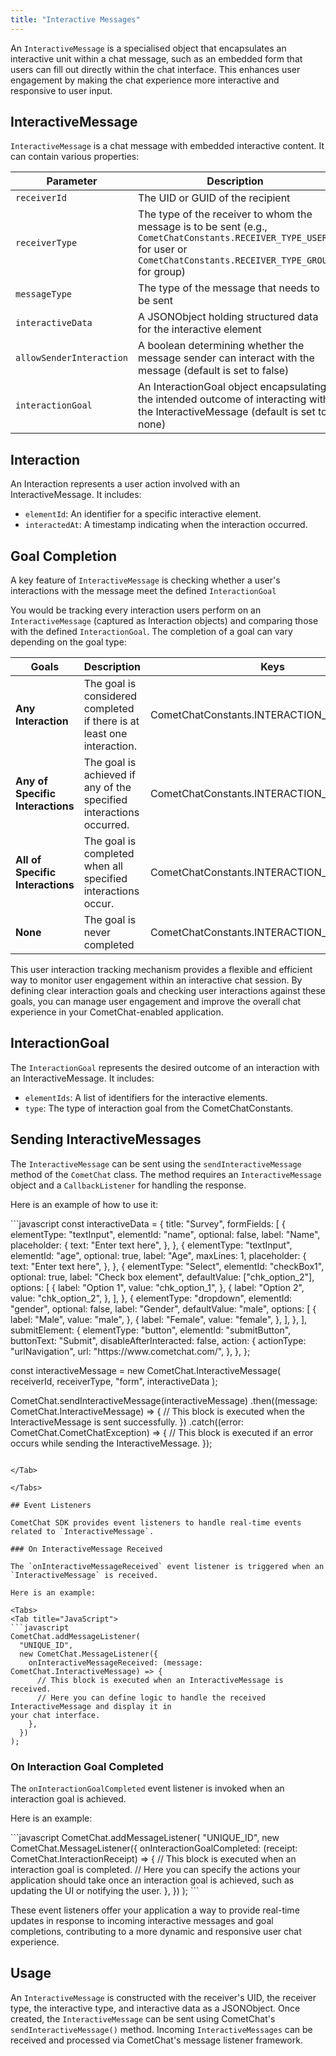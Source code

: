 ```yaml
---
title: "Interactive Messages"
---
```




An `InteractiveMessage` is a specialised object that encapsulates an interactive unit within a chat message, such as an embedded form that users can fill out directly within the chat interface. This enhances user engagement by making the chat experience more interactive and responsive to user input.

## InteractiveMessage

`InteractiveMessage` is a chat message with embedded interactive content. It can contain various properties:

| Parameter                | Description                                                                                                                                                               |          |
| ------------------------ | ------------------------------------------------------------------------------------------------------------------------------------------------------------------------- | -------- |
| `receiverId`             | The UID or GUID of the recipient                                                                                                                                          | Required |
| `receiverType`           | The type of the receiver to whom the message is to be sent (e.g., `CometChatConstants.RECEIVER_TYPE_USER` for user or `CometChatConstants.RECEIVER_TYPE_GROUP` for group) | Required |
| `messageType`            | The type of the message that needs to be sent                                                                                                                             | Required |
| `interactiveData`        | A JSONObject holding structured data for the interactive element                                                                                                          | Required |
| `allowSenderInteraction` | A boolean determining whether the message sender can interact with the message (default is set to false)                                                                  |          |
| `interactionGoal`        | An InteractionGoal object encapsulating the intended outcome of interacting with the InteractiveMessage (default is set to none)                                          |          |

## Interaction

An Interaction represents a user action involved with an InteractiveMessage. It includes:

* `elementId`: An identifier for a specific interactive element.
* `interactedAt`: A timestamp indicating when the interaction occurred.

## Goal Completion

A key feature of `InteractiveMessage` is checking whether a user's interactions with the message meet the defined `InteractionGoal`

You would be tracking every interaction users perform on an `InteractiveMessage` (captured as Interaction objects) and comparing those with the defined `InteractionGoal`. The completion of a goal can vary depending on the goal type:

| Goals                            | Description                                                            | Keys                                          |
| -------------------------------- | ---------------------------------------------------------------------- | --------------------------------------------- |
| **Any Interaction**              | The goal is considered completed if there is at least one interaction. | CometChatConstants.INTERACTION\_TYPE\_ANY     |
| **Any of Specific Interactions** | The goal is achieved if any of the specified interactions occurred.    | CometChatConstants.INTERACTION\_TYPE\_ANY\_OF |
| **All of Specific Interactions** | The goal is completed when all specified interactions occur.           | CometChatConstants.INTERACTION\_TYPE\_All\_OF |
| **None**                         | The goal is never completed                                            | CometChatConstants.INTERACTION\_TYPE\_NONE    |

This user interaction tracking mechanism provides a flexible and efficient way to monitor user engagement within an interactive chat session. By defining clear interaction goals and checking user interactions against these goals, you can manage user engagement and improve the overall chat experience in your CometChat-enabled application.

## InteractionGoal

The `InteractionGoal` represents the desired outcome of an interaction with an InteractiveMessage. It includes:

* `elementIds`: A list of identifiers for the interactive elements.
* `type`: The type of interaction goal from the CometChatConstants.

## Sending InteractiveMessages

The `InteractiveMessage` can be sent using the `sendInteractiveMessage` method of the `CometChat` class. The method requires an `InteractiveMessage` object and a `CallbackListener` for handling the response.

Here is an example of how to use it:

<Tabs>
<Tab title="JavaScript">
```javascript
const interactiveData = {
  title: "Survey",
  formFields: [
    {
      elementType: "textInput",
      elementId: "name",
      optional: false,
      label: "Name",
      placeholder: {
        text: "Enter text here",
      },
    },
    {
      elementType: "textInput",
      elementId: "age",
      optional: true,
      label: "Age",
      maxLines: 1,
      placeholder: {
        text: "Enter text here",
      },
    },
    {
      elementType: "Select",
      elementId: "checkBox1",
      optional: true,
      label: "Check box element",
      defaultValue: ["chk_option_2"],
      options: [
        {
          label: "Option 1",
          value: "chk_option_1",
        },
        {
          label: "Option 2",
          value: "chk_option_2",
        },
      ],
    },
    {
      elementType: "dropdown",
      elementId: "gender",
      optional: false,
      label: "Gender",
      defaultValue: "male",
      options: [
        {
          label: "Male",
          value: "male",
        },
        {
          label: "Female",
          value: "female",
        },
      ],
    },
  ],
  submitElement: {
    elementType: "button",
    elementId: "submitButton",
    buttonText: "Submit",
    disableAfterInteracted: false,
    action: {
      actionType: "urlNavigation",
      url: "https://www.cometchat.com/",
    },
  },
};

const interactiveMessage = new CometChat.InteractiveMessage(
  receiverId,
  receiverType,
  "form",
  interactiveData
);

CometChat.sendInteractiveMessage(interactiveMessage)
  .then((message: CometChat.InteractiveMessage) => {
    // This block is executed when the InteractiveMessage is sent successfully.
  })
  .catch((error: CometChat.CometChatException) => {
    // This block is executed if an error occurs while sending the InteractiveMessage.
  });
```

</Tab>

</Tabs>

## Event Listeners

CometChat SDK provides event listeners to handle real-time events related to `InteractiveMessage`.

### On InteractiveMessage Received

The `onInteractiveMessageReceived` event listener is triggered when an `InteractiveMessage` is received.

Here is an example:

<Tabs>
<Tab title="JavaScript">
```javascript
CometChat.addMessageListener(
  "UNIQUE_ID",
  new CometChat.MessageListener({
    onInteractiveMessageReceived: (message: CometChat.InteractiveMessage) => {
      // This block is executed when an InteractiveMessage is received.
      // Here you can define logic to handle the received InteractiveMessage and display it in 										your chat interface.
    },
  })
);
```

</Tab>

</Tabs>

### On Interaction Goal Completed

The `onInteractionGoalCompleted` event listener is invoked when an interaction goal is achieved.

Here is an example:

<Tabs>
<Tab title="JavaScript">
```javascript
CometChat.addMessageListener(
  "UNIQUE_ID",
  new CometChat.MessageListener({
    onInteractionGoalCompleted: (receipt: CometChat.InteractionReceipt) => {
      // This block is executed when an interaction goal is completed.
      // Here you can specify the actions your application should take once an interaction goal is 								achieved, such as updating the UI or notifying the user.
    },
  })
);
```

</Tab>

</Tabs>

These event listeners offer your application a way to provide real-time updates in response to incoming interactive messages and goal completions, contributing to a more dynamic and responsive user chat experience.

## Usage

An `InteractiveMessage` is constructed with the receiver's UID, the receiver type, the interactive type, and interactive data as a JSONObject. Once created, the `InteractiveMessage` can be sent using CometChat's `sendInteractiveMessage()` method. Incoming `InteractiveMessages` can be received and processed via CometChat's message listener framework.
